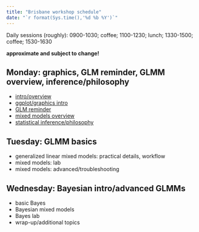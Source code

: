 ```yaml
---
title: "Brisbane workshop schedule"
date: "`r format(Sys.time(),'%d %b %Y')`"
---
```


Daily sessions (roughly): 0900-1030; coffee; 1100-1230; lunch; 1330-1500; coffee; 1530-1630

**approximate and subject to change!**

## Monday: graphics, GLM reminder, GLMM overview, inference/philosophy

- [intro/overview](notes/intro.html)
- [ggplot/graphics intro](notes/datavis.html)
- [GLM reminder](notes/glm_basic.html)
- [mixed models overview](notes/glmm.slides.html)
- [statistical inference/philosophy](notes/model_inference.html)

## Tuesday: GLMM basics

- generalized linear mixed models: practical details, workflow
- mixed models: lab
- mixed models: advanced/troubleshooting

## Wednesday: Bayesian intro/advanced GLMMs

- basic Bayes
- Bayesian mixed models
- Bayes lab
- wrap-up/additional topics

